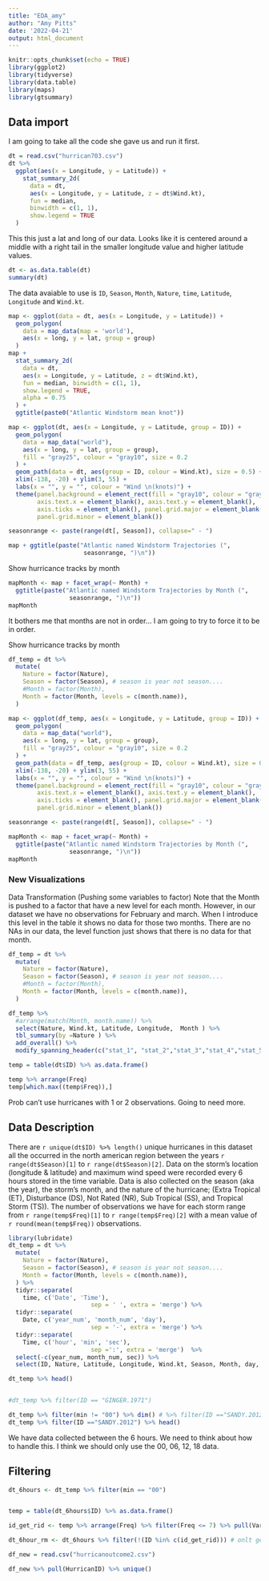 ```yaml
---
title: "EDA_amy"
author: "Amy Pitts"
date: '2022-04-21'
output: html_document
---
```


```r
knitr::opts_chunk$set(echo = TRUE)
library(ggplot2)
library(tidyverse)
library(data.table)
library(maps)
library(gtsummary)
```

## Data import 
I am going to take all the code she gave us and run it first. 

```r
dt = read.csv("hurrican703.csv")
dt %>% 
  ggplot(aes(x = Longitude, y = Latitude)) + 
    stat_summary_2d(
      data = dt, 
      aes(x = Longitude, y = Latitude, z = dt$Wind.kt), 
      fun = median, 
      binwidth = c(1, 1), 
      show.legend = TRUE
  )
```

This this just a lat and long of our data. Looks like it is centered around a middle with a right tail in the smaller longitude value and higher latitude values. 


```r
dt <- as.data.table(dt)
summary(dt)
```

The data avaiable to use is `ID`, `Season`, `Month`, `Nature`, `time`, `Latitude`, `Longitude` and `Wind.kt`. 

```r
map <- ggplot(data = dt, aes(x = Longitude, y = Latitude)) + 
  geom_polygon(
    data = map_data(map = 'world'), 
    aes(x = long, y = lat, group = group)
  )
map +
  stat_summary_2d(
    data = dt, 
    aes(x = Longitude, y = Latitude, z = dt$Wind.kt), 
    fun = median, binwidth = c(1, 1), 
    show.legend = TRUE, 
    alpha = 0.75
  ) + 
  ggtitle(paste0("Atlantic Windstorm mean knot"))
```


```r
map <- ggplot(dt, aes(x = Longitude, y = Latitude, group = ID)) + 
  geom_polygon(
    data = map_data("world"), 
    aes(x = long, y = lat, group = group), 
    fill = "gray25", colour = "gray10", size = 0.2
  ) + 
  geom_path(data = dt, aes(group = ID, colour = Wind.kt), size = 0.5) + 
  xlim(-138, -20) + ylim(3, 55) + 
  labs(x = "", y = "", colour = "Wind \n(knots)") + 
  theme(panel.background = element_rect(fill = "gray10", colour = "gray30"),
        axis.text.x = element_blank(), axis.text.y = element_blank(), 
        axis.ticks = element_blank(), panel.grid.major = element_blank(),
        panel.grid.minor = element_blank())

seasonrange <- paste(range(dt[, Season]), collapse=" - ")

map + ggtitle(paste("Atlantic named Windstorm Trajectories (", 
                     seasonrange, ")\n")) 
```

Show hurricance tracks by month
```r
mapMonth <- map + facet_wrap(~ Month) +
  ggtitle(paste("Atlantic named Windstorm Trajectories by Month (", 
                 seasonrange, ")\n")) 
mapMonth
```

It bothers me that months are not in order... I am going to try to force it to be in order. 

Show hurricance tracks by month
```r
df_temp = dt %>%
  mutate(
    Nature = factor(Nature),
    Season = factor(Season), # season is year not season.... 
    #Month = factor(Month),
    Month = factor(Month, levels = c(month.name)),
  )

map <- ggplot(df_temp, aes(x = Longitude, y = Latitude, group = ID)) + 
  geom_polygon(
    data = map_data("world"), 
    aes(x = long, y = lat, group = group), 
    fill = "gray25", colour = "gray10", size = 0.2
  ) + 
  geom_path(data = df_temp, aes(group = ID, colour = Wind.kt), size = 0.5) + 
  xlim(-138, -20) + ylim(3, 55) + 
  labs(x = "", y = "", colour = "Wind \n(knots)") + 
  theme(panel.background = element_rect(fill = "gray10", colour = "gray30"),
        axis.text.x = element_blank(), axis.text.y = element_blank(), 
        axis.ticks = element_blank(), panel.grid.major = element_blank(),
        panel.grid.minor = element_blank())

seasonrange <- paste(range(dt[, Season]), collapse=" - ")

mapMonth <- map + facet_wrap(~ Month) +
  ggtitle(paste("Atlantic named Windstorm Trajectories by Month (", 
                 seasonrange, ")\n")) 
mapMonth
```



### New Visualizations 

Data Transformation 
(Pushing some variables to factor)
Note that the Month is pushed to a factor that have a new level for each month. However, in our dataset we have no observations for February and march. When I introduce this level in the table it shows no data for those two months. There are no NAs in our data, the level function just shows that there is no data for that month. 
```r
df_temp = dt %>%
  mutate(
    Nature = factor(Nature),
    Season = factor(Season), # season is year not season.... 
    #Month = factor(Month),
    Month = factor(Month, levels = c(month.name)),
  )

df_temp %>%
  #arrange(match(Month, month.name)) %>% 
  select(Nature, Wind.kt, Latitude, Longitude,  Month ) %>% 
  tbl_summary(by =Nature ) %>%
  add_overall() %>% 
  modify_spanning_header(c("stat_1", "stat_2","stat_3","stat_4","stat_5") ~ "**Nature of the Hurricane**") 
```


```r
temp = table(dt$ID) %>% as.data.frame() 

temp %>% arrange(Freq) 
temp[which.max((temp$Freq)),]
```

Prob can't use hurricanes with 1 or 2 observations. Going to need more. 



## Data Description

There are `r unique(dt$ID) %>% length()` unique hurricanes in this dataset all the occurred in the north american region between the years `r range(dt$Season)[1]` to `r range(dt$Season)[2]`. Data on the storm's location (longitude & latitude) and maximum wind speed were recorded every 6 hours stored in the time variable. Data is also collected on the season (aka the year), the storm's month, and the nature of the hurricane; (Extra Tropical (ET), Disturbance (DS), Not Rated (NR), Sub Tropical (SS), and Tropical Storm (TS)). The number of observations we have for each storm range from `r range(temp$Freq)[1]` to `r range(temp$Freq)[2]` with a mean value of `r round(mean(temp$Freq))` observations.


```r
library(lubridate)
dt_temp = dt %>%
  mutate(
    Nature = factor(Nature),
    Season = factor(Season), # season is year not season.... 
    Month = factor(Month, levels = c(month.name)),
  ) %>%  
  tidyr::separate(
    time, c('Date', 'Time'), 
                       sep = ' ', extra = 'merge') %>% 
  tidyr::separate(
    Date, c('year_num', 'month_num', 'day'), 
                       sep = '-', extra = 'merge') %>% 
  tidyr::separate(
    Time, c('hour', 'min', 'sec'), 
                       sep =':', extra = 'merge')  %>%
  select(-c(year_num, month_num, sec)) %>%
  select(ID, Nature, Latitude, Longitude, Wind.kt, Season, Month, day, hour, min)

dt_temp %>% head()


#dt_temp %>% filter(ID == "GINGER.1971")

dt_temp %>% filter(min != "00") %>% dim() # %>% filter(ID =="SANDY.2012")
dt_temp %>% filter(ID =="SANDY.2012") %>% head()
```

We have data collected between the 6 hours. We need to think about how to handle this. I think we should only use the 00, 06, 12, 18 data. 



## Filtering 

```r
dt_6hours <- dt_temp %>% filter(min == "00") 


temp = table(dt_6hours$ID) %>% as.data.frame() 

id_get_rid <- temp %>% arrange(Freq) %>% filter(Freq <= 7) %>% pull(Var1)

dt_6hour_rm <- dt_6hours %>% filter(!(ID %in% c(id_get_rid))) # onlt getting rid of 214
```


```r
df_new = read.csv("hurricanoutcome2.csv")

df_new %>% pull(HurricanID) %>% unique()
```




